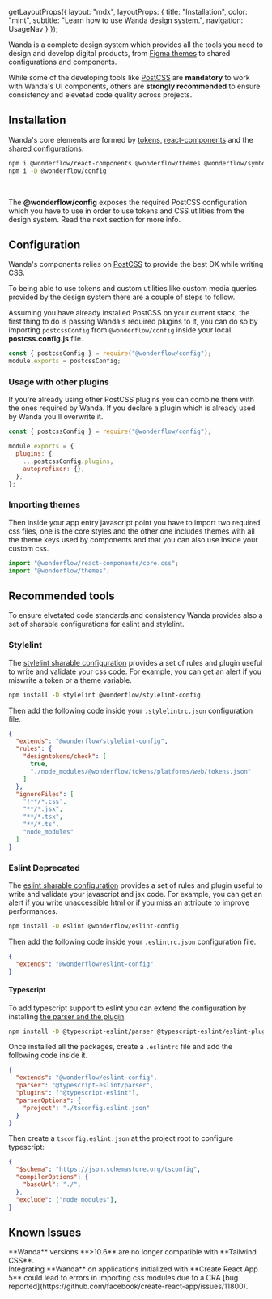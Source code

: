 
  getLayoutProps({
    layout: "mdx",
    layoutProps: {
      title: "Installation",
      color: "mint",
      subtitle: "Learn how to use Wanda design system.",
      navigation: UsageNav
    }
  });


Wanda is a complete design system which provides all the tools you need to design and develop digital products, from <a href="https://www.figma.com/file/kcYVgrOqcGIiD2jBjpP3MV/01-%E2%80%94-Themes?node-id=2%3A2" target="_blank">Figma themes</a> to shared configurations and components.

While some of the developing tools like <a href="https://postcss.org/" target="_blank">PostCSS</a> are **mandatory** to work with Wanda's UI components, others are **strongly recommended** to ensure consistency and elevetad code quality across projects.

## Installation

Wanda's core elements are formed by [tokens](/get-started/documentation/develop/design-tokens), [react-components](https://github.com/wonderflow-bv/react-components) and the [shared configurations](https://github.com/wonderflow-bv/config/).

```bash
npm i @wonderflow/react-components @wonderflow/themes @wonderflow/symbols @wonderflow/tokens
npm i -D @wonderflow/config
```

<br />

<Snackbar kind="warning">The <b>@wonderflow/config</b> exposes the required PostCSS configuration which
  you have to use in order to use tokens and CSS utilities from the design
  system. Read the next section for more info.</Snackbar>

## Configuration

Wanda's components relies on <a href="https://postcss.org/" target="_blank">PostCSS</a> to provide the best DX while writing CSS.

To being able to use tokens and custom utilities like custom media queries provided by the design system there are a couple of steps to follow.

Assuming you have already installed PostCSS on your current stack, the first thing to do is passing Wanda's required plugins to it, you can do so by importing `postcssConfig` from `@wonderflow/config` inside your local **postcss.config.js** file.

```js
const { postcssConfig } = require("@wonderflow/config");
module.exports = postcssConfig;
```

### Usage with other plugins

If you're already using other PostCSS plugins you can combine them with the ones required by Wanda. If you declare a plugin which is already used by Wanda you'll overwrite it.

```js
const { postcssConfig } = require("@wonderflow/config");

module.exports = {
  plugins: {
    ...postcssConfig.plugins,
    autoprefixer: {},
  },
};
```

### Importing themes

Then inside your app entry javascript point you have to import two required css files, one is the core styles and the other one includes themes with all the theme keys used by components and that you can also use inside your custom css.

```js
import "@wonderflow/react-components/core.css";
import "@wonderflow/themes";
```

## Recommended tools

To ensure elvetated code standards and consistency Wanda provides also a set of sharable configurations for eslint and stylelint.

### Stylelint

The [stylelint sharable configuration](https://github.com/wonderflow-bv/stylelint-config-wonderflow) provides a set of rules and plugin useful to write and validate your css code. For example, you can get an alert if you miswrite a token or a theme variable.

```bash
npm install -D stylelint @wonderflow/stylelint-config
```

Then add the following code inside your `.stylelintrc.json` configuration file.

```json
{
  "extends": "@wonderflow/stylelint-config",
  "rules": {
    "designtokens/check": [
      true,
      "./node_modules/@wonderflow/tokens/platforms/web/tokens.json"
    ]
  },
  "ignoreFiles": [
    "!**/*.css",
    "**/*.jsx",
    "**/*.tsx",
    "**/*.ts",
    "node_modules"
  ]
}
```

### Eslint <Chip color="yellow" dimension="small">Deprecated</Chip>

The [eslint sharable configuration](https://github.com/wonderflow-bv/eslint-config-wonderflow) provides a set of rules and plugin useful to write and validate your javascript and jsx code. For example, you can get an alert if you write unaccessible html or if you miss an attribute to improve performances.

```bash
npm install -D eslint @wonderflow/eslint-config
```

Then add the following code inside your `.eslintrc.json` configuration file.

```json
{
  "extends": "@wonderflow/eslint-config"
}
```

#### Typescript

To add typescript support to eslint you can extend the configuration by installing [the parser and the plugin](https://www.npmjs.com/package/@typescript-eslint/eslint-plugin).

```bash
npm install -D @typescript-eslint/parser @typescript-eslint/eslint-plugin
```

Once installed all the packages, create a `.eslintrc` file and add the following code inside it.

```json
{
  "extends": "@wonderflow/eslint-config",
  "parser": "@typescript-eslint/parser",
  "plugins": ["@typescript-eslint"],
  "parserOptions": {
    "project": "./tsconfig.eslint.json"
  }
}
```

Then create a `tsconfig.eslint.json` at the project root to configure typescript:

```json
{
  "$schema": "https://json.schemastore.org/tsconfig",
  "compilerOptions": {
    "baseUrl": "./",
  },
  "exclude": ["node_modules"],
}
```

## Known Issues

<Stack rowGap={8}>
  <Stack direction='row' columnGap={8} fill={false} vAlign="start">
    <div style={{maxWidth:'30px'}}>
      <Symbol
      dimension="18"
      weight='solid'
      source="ban"
      style={{ color: 'var(--highlight-red-foreground)', marginTop: '0.25rem'}}/>
    </div>
    <Text>**Wanda** versions **>10.6** are no longer compatible with **Tailwind CSS**.</Text>
  </Stack>

  <Stack direction='row' columnGap={8} fill={false} vAlign="start">
    <div style={{maxWidth:'30px'}}>
      <Symbol
      dimension="18"
      weight='solid'
      source="ban"
    style={{ color: 'var(--highlight-red-foreground)', marginTop: '0.25rem' }}/>
    </div>
    <Text>Integrating **Wanda** on applications initialized with **Create React App 5** could lead to errors in importing css modules due to a CRA [bug reported](https://github.com/facebook/create-react-app/issues/11800).</Text>
  </Stack>
</Stack>
